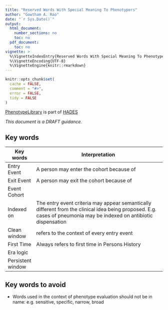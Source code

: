 ```yaml
---
title: "Reserved Words With Special Meaning To Phenotypers"
author: "Gowtham A. Rao"
date: "`r Sys.Date()`"
output:
  html_document:
    number_sections: no
    toc: no  
  pdf_document: 
    toc: no     
vignette: >
  %\VignetteIndexEntry{Reserved Words With Special Meaning To Phenotypers}
  %\VignetteEncoding{UTF-8}    
  %\VignetteEngine{knitr::rmarkdown}
---
```


```r
knitr::opts_chunk$set(
  cache = FALSE,
  comment = "#>",
  error = FALSE,
  tidy = FALSE
)
```

[PhenotypeLibrary](https://github.com/OHDSI/PhenotypeLibrary) is part of [HADES](https://ohdsi.github.io/Hades/)

*This document is a DRAFT guidance.*

## Key words
  
| **Key words**	| **Interpretation** |
| ----- | ---------------------------------------- |
| Entry Event	| A person may enter the cohort because of |
| Exit Event	| A person may exit the cohort because of |
| Event	Cohort |  |
| Indexed on	| The entry event criteria may appear semantically different from the clinical idea being proposed. E.g. cases of pneumonia may be indexed on antibiotic dispensation |
| Clean window	| refers to the context of every entry event  |
| First Time	| Always refers to first time in Persons History |
| Era logic	|  |
| Persistent window	|  |



## Key words to avoid
 * Words used in the context of phenotype evaluation should not be in name: e.g. sensitive, specific, narrow, broad

